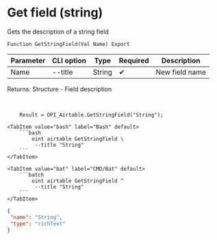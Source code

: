 ﻿---
sidebar_position: 3
---


# Get field (string)
 Gets the description of a string field



`Function GetStringField(Val Name) Export`

  | Parameter | CLI option | Type | Required | Description |
  |-|-|-|-|-|
  | Name | --title | String | &#x2714; | New field name |

  
  Returns:  Structure - Field description

<br/>




```bsl title="1C:Enterprise/OneScript code example"
    Result = OPI_Airtable.GetStringField("String");
```
 

 <Tabs>
  
    <TabItem value="bash" label="Bash" default>
        ```bash
            oint airtable GetStringField \
             --title "String"
        ```
    </TabItem>
  
    <TabItem value="bat" label="CMD/Bat" default>
        ```batch
            oint airtable GetStringField ^
             --title "String"
        ```
    </TabItem>
</Tabs>


```json title="Result"
{
 "name": "String",
 "type": "richText"
}
```
